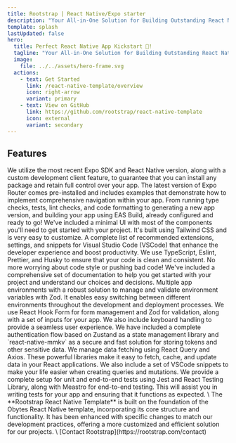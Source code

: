 ```yaml
---
title: Rootstrap | React Native/Expo starter
description: "Your All-in-One Solution for Building Outstanding React Native/Expo Apps. From editor setup to store submission, we've got you covered!"
template: splash
lastUpdated: false
hero:
  title: Perfect React Native App Kickstart 🚀!
  tagline: "Your All-in-One Solution for Building Outstanding React Native/Expo Apps. From editor setup to store submission, we've got you covered!"
  image:
    file: ../../assets/hero-frame.svg
  actions:
    - text: Get Started
      link: /react-native-template/overview
      icon: right-arrow
      variant: primary
    - text: View on GitHub
      link: https://github.com/rootstrap/react-native-template
      icon: external
      variant: secondary
---
```



<GithubStar />

## Features

<CardGrid stagger>
	<Card title="Latest Expo SDK + Dev Client" icon="star">
		We utilize the most recent Expo SDK and React Native version, along with a custom development client feature, to guarantee that you can install any package and retain full control over your app.
	</Card>
  <Card title="Expo Router" icon="add-document">
		The latest version of Expo Router comes pre-installed and includes examples that demonstrate how to implement comprehensive navigation within your app.
	</Card>
  <Card title="10+ GitHub workflows" icon="open-book">
    From running type checks, tests, lint checks, and code formatting to
    generating a new app version, and building your app using EAS Build, already
    configured and ready to go!
  </Card>
  <Card title="Minimal UI kit with Tailwind CSS" icon="open-book">
		We've included a minimal UI with most of the components you'll need to get started with your project. It's built using Tailwind CSS and is very easy to customize.
  </Card>
	<Card title="VSCode Setup" icon="laptop">
		A complete list of recommended extensions, settings, and snippets for Visual Studio Code (VSCode) that enhance the developer experience and boost productivity.
	</Card>
	<Card title="TS + Eslint + Prettier + Husky" icon="setting">
		We use TypeScript, Eslint, Prettier, and Husky to ensure that your code is clean and consistent. No more worrying about code style or pushing bad code!
	</Card>
	<Card title="Fully Documented" icon="open-book">
		We've included a comprehensive set of documentation to help you get started with your project and understand our choices and decisions.
	</Card>
	<Card title="Multiple environment builds support" icon="setting">
		Multiple app environments with a robust solution to manage and validate environment variables with Zod. It enables easy switching between different environments throughout the development and deployment processes.
	</Card>

<Card title="Form and Keyboard Handling" icon="open-book">
  We use React Hook Form for form management and Zod for validation, along with
  a set of inputs for your app. We also include keyboard handling to provide a
  seamless user experience.
</Card>
<Card title="Auth Flow" icon="open-book">
  We have included a complete authentication flow based on Zustand as a state
  management library and `react-native-mmkv` as a secure and fast solution for
  storing tokens and other sensitive data.
</Card>

  <Card title="React Query + Axios" icon="open-book">
		We manage data fetching using React Query and Axios. These powerful libraries make it easy to fetch, cache, and update data in your React applications. We also include a set of VSCode snippets to make your life easier when creating queries and mutations.
	</Card>
  <Card title="Unit + E2E tests" icon="document">
		We provide a complete setup for unit and end-to-end tests using Jest and React Testing Library, along with Meastro for end-to-end testing. This will assist you in writing tests for your app and ensuring that it functions as expected.
	</Card>
</CardGrid>

<About title="Built by">
\
The **Rootstrap React Native Template** is built on the foundation of the Obytes React Native template, incorporating its core structure and functionality. It has been enhanced with specific changes to match our development practices, offering a more customized and efficient solution for our projects.
\
[Contact Rootstrap](https://rootstrap.com/contact)

</About>
